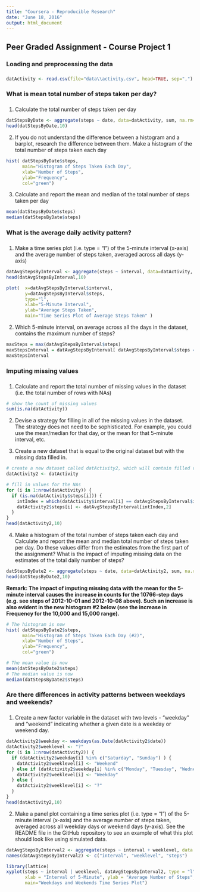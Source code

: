 ---
title: "Coursera - Reproducible Research"
date: "June 18, 2016"
output: html_document
---


## Peer Graded Assignment - Course Project 1


###
### Loading and preprocessing the data
###
```{r, echo=TRUE}
datActivity <- read.csv(file="data\\activity.csv", head=TRUE, sep=",")
```


###
### What is mean total number of steps taken per day?
###
1. Calculate the total number of steps taken per day
```{r, echo=TRUE}
datStepsByDate <- aggregate(steps ~ date, data=datActivity, sum, na.rm=TRUE)
head(datStepsByDate,10)
```

2. If you do not understand the difference between a histogram and a barplot, research the difference between them. Make a histogram of the total number of steps taken each day

```{r, echo=TRUE}
hist( datStepsByDate$steps, 
      main="Histogram of Steps Taken Each Day", 
      xlab="Number of Steps", 
      ylab="Frequency", 
      col="green")
```

3. Calculate and report the mean and median of the total number of steps taken per day
```{r, echo=TRUE, include=TRUE}
mean(datStepsByDate$steps)
median(datStepsByDate$steps)
```


###
### What is the average daily activity pattern?
###
1. Make a time series plot (i.e. type = "l") of the 5-minute interval (x-axis) and the average number of steps taken, averaged across all days (y-axis)

```{r, echo=TRUE}
datAvgStepsByInterval <- aggregate(steps ~ interval, data=datActivity, mean, na.rm=TRUE)
head(datAvgStepsByInterval,10)

plot(  x=datAvgStepsByInterval$interval,
       y=datAvgStepsByInterval$steps,
       type="l",
       xlab="5-Minute Interval",
       ylab="Average Steps Taken",
       main="Time Series Plot of Average Steps Taken" )
```

2. Which 5-minute interval, on average across all the days in the dataset, contains the maximum number of steps?

```{r, echo=TRUE}
maxSteps = max(datAvgStepsByInterval$steps)
maxStepsInterval = datAvgStepsByInterval[ datAvgStepsByInterval$steps == maxSteps, 1 ]
maxStepsInterval
```


###
### Imputing missing values
###
1. Calculate and report the total number of missing values in the dataset (i.e. the total number of rows with NAs)

```{r, echo=TRUE}
# show the count of missing values
sum(is.na(datActivity))
```

2. Devise a strategy for filling in all of the missing values in the dataset. The strategy does not need to be sophisticated. For example, you could use the mean/median for that day, or the mean for that 5-minute interval, etc.

3. Create a new dataset that is equal to the original dataset but with the missing data filled in.

```{r, echo=TRUE}
# create a new dataset called datActivity2, which will contain filled values for NAs
datActivity2 <- datActivity

# fill in values for the NAs
for (i in 1:nrow(datActivity)) {
  if (is.na(datActivity$steps[i])) {
    intIndex = which(datActivity$interval[i] == datAvgStepsByInterval$interval)    
    datActivity2$steps[i] <- datAvgStepsByInterval[intIndex,2]
  }
}
head(datActivity2,10)
```

4. Make a histogram of the total number of steps taken each day and Calculate and report the mean and median total number of steps taken per day. Do these values differ from the estimates from the first part of the assignment? What is the impact of imputing missing data on the estimates of the total daily number of steps? 

```{r, echo=TRUE}
datStepsByDate2 <- aggregate(steps ~ date, data=datActivity2, sum, na.rm=TRUE)
head(datStepsByDate2,10)
```

**Remark: The impact of imputing missing data with the mean for the 5-minute interval causes the increase in counts for the 10766-step days (e.g. see steps of 2012-10-01 and 2012-10-08 above).  Such an increase is also evident in the new histogram #2 below (see the increase in Frequency for the 10,000 and 15,000 range).**

```{r, echo=TRUE}
# The histogram is now
hist( datStepsByDate2$steps, 
      main="Histogram of Steps Taken Each Day (#2)", 
      xlab="Number of Steps", 
      ylab="Frequency", 
      col="green")

# The mean value is now
mean(datStepsByDate2$steps)
# The median value is now
median(datStepsByDate2$steps)
```


###
### Are there differences in activity patterns between weekdays and weekends?
###
1. Create a new factor variable in the dataset with two levels - "weekday" and "weekend" indicating whether a given date is a weekday or weekend day.

```{r, echo=TRUE}
datActivity2$weekday <- weekdays(as.Date(datActivity2$date))
datActivity2$weeklevel <- "?"  
for (i in 1:nrow(datActivity2)) {
  if (datActivity2$weekday[i] %in% c("Saturday", "Sunday") ) {
    datActivity2$weeklevel[i] <- "Weekend"
  } else if (datActivity2$weekday[i] %in% c("Monday", "Tuesday", "Wednesday", "Thursday", "Friday"))  {
    datActivity2$weeklevel[i] <- "Weekday"
  } else {
    datActivity2$weeklevel[i] <- "?"
  }
}
head(datActivity2,10)
```

2. Make a panel plot containing a time series plot (i.e. type = "l") of the 5-minute interval (x-axis) and the average number of steps taken, averaged across all weekday days or weekend days (y-axis). See the README file in the GitHub repository to see an example of what this plot should look like using simulated data.

```{r, echo=TRUE}
datAvgStepsByInterval2 <- aggregate(steps ~ interval + weeklevel, data = datActivity2, mean)
names(datAvgStepsByInterval2) <- c("interval", "weeklevel", "steps")

library(lattice)
xyplot(steps ~ interval | weeklevel, datAvgStepsByInterval2, type = "l", layout = c(1, 2), 
       xlab = "Interval of 5-Minute", ylab = "Average Number of Steps", 
       main="Weekdays and Weekends Time Series Plot")
```



